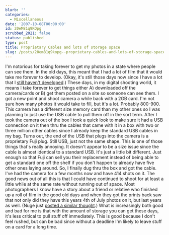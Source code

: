```yaml
---
blurb: ''
categories:
  - Miscellaneous
date: '2007-10-08T00:00:00'
id: 20eM81q9KOpg
scrubbed_2021: false
status: published
type: post
title: Proprietary Cables and lots of storage space
slug: /posts/20em81q9kopg--proprietary-cables-and-lots-of-storage-space
---
```


I'm notorious for taking forever to get my photos in a state where
people can see them. In the old days, this meant that I had a lot
of film that it would take me forever to develop. (Okay, it's still
those days now since I have a lot that I
[still haven't developed](http://www.alanwsmith.com/blog/2006/01/25/unprocessed-film/).)
These days, in my digital shooting world, it means I take forever
to get things either A) downloaded off the camera/cards or B) get
them posted on a site so someone can see them. I got a new point
and shoot camera a while back with a 2GB card. I'm not sure how
many photos it would take to fill, but it's a lot. Probably
800-900. This camera has a different size memory card than my other
ones so I was planning to just use the USB cable to pull them off
in the sort term. After I took the camera out of the box I took a
quick look to make sure it had a USB connection on it then thru the
cables that came with it in a box with two or three million other
cables since I already keep the standard USB cables in my bag.
Turns out, the end of the USB that plugs into the camera is a
proprietary Fuji plug. Still USB, just not the same shape. This is
one of those things that's really annoying. It doesn't appear to be
a size issue since the cable is almost identical to a standard USB.
It's just a little bit different. Just enough so that Fuji can sell
you their replacement instead of being able to get a standard one
off the shelf if you don't happen to already have five other ones
laying around. So, I finally dug thru the box and got the cable.
I've had the camera for a few months now and have 414 shots on it.
The good news out of all this is that I could have continued to
shoot for at least a little while at the same rate without running
out of space. Most photographers I know have a story about a friend
or relative who finished up a roll of film in the good old days and
when they got the prints back saw that not only did they have this
years 4th of July photos on it, but last years as well. (Nuge just
[posted a similar thought](http://noroomthanks.blogspot.com/2007/10/like-never-developing-film.html).)
What is increasingly both good and bad for me is that with the
amount of storage you can get these days, it's less critical to
pull stuff off immediately. This is good because I don't feel
rushed, but can be bad since without a deadline I'm likely to leave
stuff on a card for a long time.
